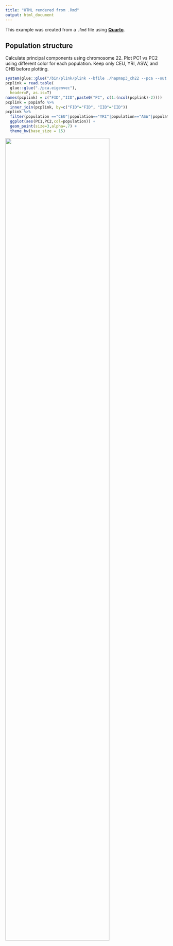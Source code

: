 ```yaml
---
title: "HTML rendered from .Rmd"
output: html_document
---
```


This example was created from a ```.Rmd``` file using [**Quarto**](https://quarto.org/).

## Population structure

Calculate principal components using chromosome 22. Plot PC1 vs PC2 using different color for each population. Keep only CEU, YRI, ASW, and CHB before plotting.

```r
system(glue::glue("/bin/plink/plink --bfile ./hapmap3_ch22 --pca --out ./pca"))
pcplink = read.table(
  glue::glue("./pca.eigenvec"),
  header=F, as.is=T)
names(pcplink) = c("FID","IID",paste0("PC", c(1:(ncol(pcplink)-2))))
pcplink = popinfo %>% 
  inner_join(pcplink, by=c("FID"="FID", "IID"="IID"))
pcplink %>% 
  filter(population =="CEU"|population=="YRI"|population=="ASW"|population=="CHB") %>%
  ggplot(aes(PC1,PC2,col=population)) + 
  geom_point(size=3,alpha=.7) + 
  theme_bw(base_size = 15)
```

![](blob:https://github.com/ac93f223-12a5-4d14-a587-5f35a531d50b){fig-align="center" width="80%"}